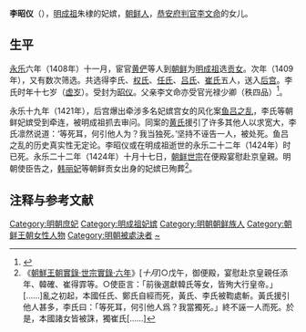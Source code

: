 '''李昭仪'''（{{bd|1392年||1421年|catIdx=Q}}），[[明成祖|明成祖]]朱棣的妃嫔，[[朝鲜族|朝鲜人]]，[[恭安府|恭安府]][[判官|判官]][[李文命|李文命]]的女儿。

== 生平 ==

[[永乐_(明朝)|永乐]]六年（1408年）十一月，宦官[[黄俨_(明朝宦官)|黄俨]]等人到[[朝鲜王朝|朝鲜]]为[[明成祖|明成祖]]选[[贡女|贡女]]。次年（1409年），又有数次筛选。共选得李氏、[[恭獻賢妃|权氏]]、[[任顺妃|任氏]]、[[吕婕妤|吕氏]]、[[康靖莊和惠妃|崔氏]]五人，送入[[明朝后宫|后宫]]。李氏时年十七岁（[[虚岁|虚岁]]）。受封为[[昭仪|昭仪]]。父亲李文命亦受官光禄少卿（秩四品）<ref>{{cite thesis |url=http://cdmd.cnki.com.cn/Article/CDMD-10052-2006134544.htm |title=《明初朝鲜贡女问题研究》 |format= |author=肖春娟 |degree=硕士 |accessdate=2022-03-16 |year=2006 |publisher=中央民族大学 |quote= |language=Zh-hans |archive-date=2022-04-03 |archive-url=https://web.archive.org/web/20220403043514/http://cdmd.cnki.com.cn/Article/CDMD-10052-2006134544.htm }}</ref>{{Rp|15—16，20}}。

永乐十九年（1421年），后宫爆出牵涉多名妃嫔宫女的风化案[[鱼吕之乱|鱼吕之乱]]，李氏等朝鲜妃嫔受到牵连，被明成祖抓去审问。同案的[[黄妃_(明成祖)|黄氏]]援引了许多其他人以求宽大，李氏凛然说道：‘等死耳，何引他人为？我当独死。’坚持不诬告一人，被处死。鱼吕之乱的历史真实性无定论。李昭仪或在明成祖逝世的永乐二十二年（1424年）时已死。永乐二十二年（1424年）十月十七日，[[朝鲜世宗|朝鲜世宗]]在便殿宴慰赴京皇親。明朝使臣告之，[[韩丽妃|韩丽妃]]等朝鲜贡女出身的妃嫔已殉葬<ref name="a2">《[[s:朝鮮王朝實錄/世宗實錄/六年#10月17日|朝鮮王朝實錄·世宗實錄·六年]]》[''十月'']○戊午，御便殿，宴慰赴京皇親任添年、韓確、崔得霏等。○使臣言：「前後選獻韓氏等女，皆殉大行皇帝。」[……]亂之初起，本國任氏、鄭氏自經而死，黃氏、李氏被鞫處斬。黃氏援引他人甚多，李氏曰：「等死耳，何引他人爲？我當獨死。」終不誣一人而死。於是，本國諸女皆被誅，獨崔氏[……]</ref>。

== 注释与参考文献 ==
<div class="references-small">
<references />
</div>

{{明成祖皇室}}
{{DEFAULTSORT:L}}
[[Category:明朝庶妃|Category:明朝庶妃]]
[[Category:明成祖妃嫔|Category:明成祖妃嫔]]
[[Category:明朝朝鲜族人|Category:明朝朝鲜族人]]
[[Category:朝鲜王朝女性人物|Category:朝鲜王朝女性人物]]
[[Category:明朝被處決者|Category:明朝被處決者]]
[[Category:李姓|~]]